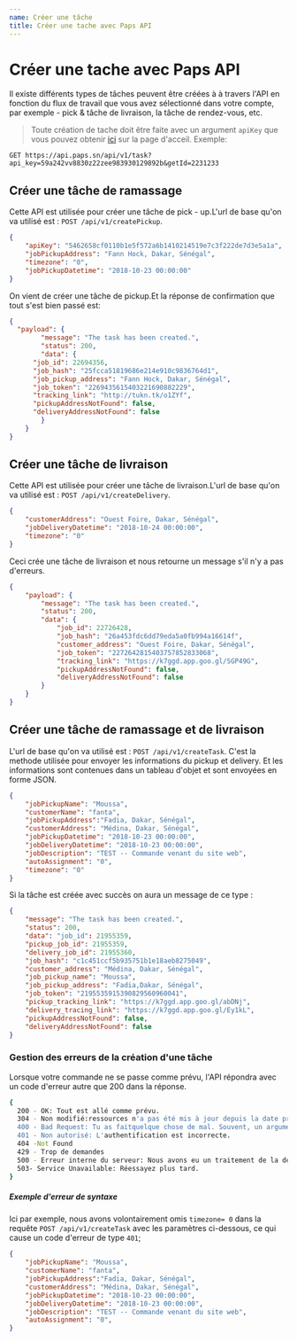 ```yaml
---
name: Créer une tâche
title: Créer une tache avec Paps API
---
```


# Créer une tache avec Paps API

Il existe différents types de tâches peuvent être créées à à travers l'API en fonction du flux de travail que vous avez sélectionné dans votre compte, par exemple - pick & tâche de livraison, la tâche de rendez-vous, etc.

> Toute création de tache doit être faite avec un argument `apiKey` que vous pouvez 
> obtenir [ici](/#commencez-à-utiliser-paps-api) sur la page d'acceil. Exemple:

`GET https://api.paps.sn/api/v1/task?api_key=59a242vv8830z22zee983930129892b&getId=2231233`

## Créer une tâche de ramassage

Cette API est utilisée pour créer une tâche de pick - up.L'url de base qu'on va utilisé est : `POST /api/v1/createPickup`.

```json
{
	"apiKey": "5462658cf0110b1e5f572a6b1410214519e7c3f222de7d3e5a1a",
	"jobPickupAddress": "Fann Hock, Dakar, Sénégal",
	"timezone": "0",
	"jobPickupDatetime": "2018-10-23 00:00:00"
}
```

On vient de créer une tâche de pickup.Et la réponse de confirmation que tout s'est bien passé est:

```json
{
  "payload": {
		"message": "The task has been created.",
		"status": 200,
		"data": {
      "job_id": 22694356,
      "job_hash": "25fcca51819686e214e910c9836764d1",
      "job_pickup_address": "Fann Hock, Dakar, Sénégal",
      "job_token": "2269435615403221690882229",
      "tracking_link": "http://tukn.tk/o1ZYf",
      "pickupAddressNotFound": false,
      "deliveryAddressNotFound": false
		}
	} 
}
```

## Créer une tâche de livraison


Cette API est utilisée pour créer une tâche de livraison.L'url de base qu'on va utilisé est : `POST /api/v1/createDelivery`.

```json
{
	"customerAddress": "Ouest Foire, Dakar, Sénégal",
	"jobDeliveryDatetime": "2018-10-24 00:00:00",
	"timezone": "0"
}
``` 

Ceci crée une tâche de livraison et nous retourne un message s'il n'y a pas d'erreurs.

```json
{
	"payload": {
		"message": "The task has been created.",
		"status": 200,
		"data": {
			"job_id": 22726428,
			"job_hash": "26a453fdc6dd79eda5a0fb994a16614f",
			"customer_address": "Ouest Foire, Dakar, Sénégal",
			"job_token": "2272642815403757852833068",
			"tracking_link": "https://k7ggd.app.goo.gl/SGP49G",
			"pickupAddressNotFound": false,
			"deliveryAddressNotFound": false
		}
	}
}
```

## Créer une tâche de ramassage et de livraison


L'url de base qu'on va utilisé est : `POST /api/v1/createTask`. C'est la methode utilisée
pour envoyer les informations du pickup et delivery. Et les
informations sont contenues dans un tableau d'objet et sont envoyées
en forme JSON.

```json
{
	"jobPickupName": "Moussa",
	"customerName": "fanta",
	"jobPickupAddress":"Fadia, Dakar, Sénégal",
	"customerAddress": "Médina, Dakar, Sénégal",
	"jobPickupDatetime": "2018-10-23 00:00:00",
	"jobDeliveryDatetime": "2018-10-23 00:00:00",
	"jobDescription": "TEST -- Commande venant du site web",
	"autoAssignment": "0",
	"timezone": "0"
}
```

Si la tâche est créée avec succès on aura un message de ce type :

```json 
{
	"message": "The task has been created.",
	"status": 200,
	"data": "job_id": 21955359,
	"pickup_job_id": 21955359, 
	"delivery_job_id": 21955360,
	"job_hash": "c1c451ccf5b935751b1e18aeb8275049",
	"customer_address": "Médina, Dakar, Sénégal",
	"job_pickup_name": "Moussa", 
	"job_pickup_address": "Fadia,Dakar, Sénégal",
	"job_token": "2195535915390829560960041",
	"pickup_tracking_link": "https://k7ggd.app.goo.gl/abDNj",
	"delivery_tracing_link": "https://k7ggd.app.goo.gl/Ey1kL",
	"pickupAddressNotFound": false, 
	"deliveryAddressNotFound": false
}
```

### Gestion des erreurs de la création d'une tâche

Lorsque votre commande ne se passe comme prévu, l'API répondra avec un code d'erreur autre que 200 dans la réponse.

```bash
{
  200 - OK: Tout est allé comme prévu.
  304 - Non modifié:ressources n'a pas été mis à jour depuis la date prévue.
  400 - Bad Request: Tu as faitquelque chose de mal. Souvent, un argument ou paramètre manquant.
  401 - Non autorisé: L'authentification est incorrecte.
  404 -Not Found 
  429 - Trop de demandes 
  500 - Erreur interne du serveur: Nous avons eu un traitement de la demande problème. 
  503- Service Unavailable: Réessayez plus tard.
}
```

##### Exemple d'erreur de syntaxe

Ici par exemple, nous avons volontairement omis `timezone= 0` dans la requête `POST /api/v1/createTask` avec les paramètres ci-dessous, ce qui cause un code d'erreur de type `401`;

```json
{
	"jobPickupName": "Moussa",
	"customerName": "fanta",
	"jobPickupAddress":"Fadia, Dakar, Sénégal",
	"customerAddress": "Médina, Dakar, Sénégal",
	"jobPickupDatetime": "2018-10-23 00:00:00",
	"jobDeliveryDatetime": "2018-10-23 00:00:00",
	"jobDescription": "TEST -- Commande venant du site web",
	"autoAssignment": "0",
}
```
